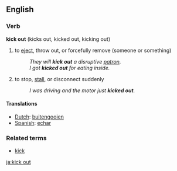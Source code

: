 ==English==

===Verb===
'''kick out''' (kicks out, kicked out, kicking out)

# to [[eject]], throw out, or forcefully remove (someone or something)
#: ''They will '''kick out''' a disruptive [[patron]].''
#: ''I got '''kicked out''' for eating inside.''
# to stop, [[stall]], or disconnect suddenly
#: ''I was driving and the motor just '''kicked out'''.''

====Translations====
*[[Dutch]]: [[buitengooien]]
*[[Spanish]]: [[echar]]

===Related terms===
*[[kick]]

[[ja:kick out]]